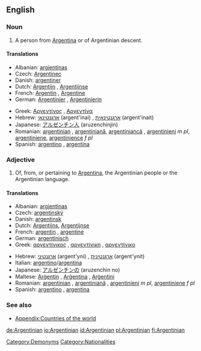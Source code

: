 ==English==

===Noun===
{{en-noun}}

# A person from [[Argentina]] or of Argentinian descent.

====Translations====
{{trans-top|person from Argentina}}
* Albanian: [[argjentinas]]
* Czech: [[Argentinec]] {{m}}
* Danish: [[argentiner]]
* Dutch: [[Argentijn]] {{m}}, [[Argentijnse]] {{f}}
* French: [[Argentin]] {{m}}, [[Argentine]] {{f}}
* German: [[Argentinier]] {{m}}, [[Argentinierin]] {{f}}
{{trans-mid}}
* Greek: [[Αργεντίνος]] {{m}}, [[Αργεντίνα]] {{f}}
* Hebrew: [[ארגנטינאי]] (argent'inai) {{m}}, [[ארגנטינאית]] (argent'inait) {{f}}
* Japanese: [[アルゼンチン人]] (aruzenchinjin)
* Romanian: [[argentinian]] {{m}}, [[argentiniană]], [[argentiniancă]] {{f}}, [[argentinieni]] ''m pl'', [[argentiniene]], [[argentinience]] ''f pl''
* Spanish: [[argentino]] {{m}}, [[argentina]] {{f}}
{{trans-bottom}}

===Adjective===
{{en-adj|-}}

# Of, from, or pertaining to [[Argentina]], the Argentinian people or the Argentinian language.

====Translations====
{{trans-top|pertaining to Argentina}}
* Albanian: [[argjentinas]]
* Czech: [[argentinský]] {{m}}
* Danish: [[argentinsk]]
* Dutch: [[Argentijns]], [[Argentijnse]]
* French: [[argentin]] {{m}}, [[argentine]] {{f}}
* German: [[argentinisch]]
* Greek: [[αργεντίνικος]] {{m}}, [[αργεντίνικη]] {{f}}, [[αργεντίνικο]] {{n}}
{{trans-mid}}
* Hebrew: [[ארגנטיני]] (argent'yni) {{m}}, [[ארגנטינית]] (argent'ynit) {{f}}
* Italian: [[argentino]]/[[argentina]]
* Japanese: [[アルゼンチンの]] (aruzenchin no)
* Maltese: [[Arġentin]] {{m}}, [[Arġentina]] {{f}}, [[Arġentini]] {{p}}
* Romanian: [[argentinian]] {{m}}, [[argentiniană]] {{f}}, [[argentinieni]] ''m pl'', [[argentiniene]] ''f pl''
* Spanish: [[argentino]] {{m}}, [[argentina]] {{f}}
{{trans-bottom}}

===See also===
* [[Appendix:Countries of the world]]

[[Category:Demonyms]]
[[Category:Nationalities]]

[[de:Argentinian]]
[[io:Argentinian]]
[[id:Argentinian]]
[[pl:Argentinian]]
[[fi:Argentinian]]